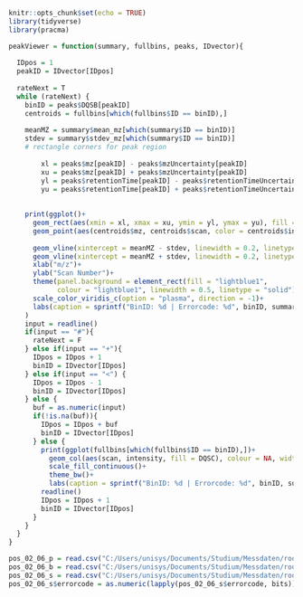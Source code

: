 ```r
knitr::opts_chunk$set(echo = TRUE)
library(tidyverse)
library(pracma)

```

```r
peakViewer = function(summary, fullbins, peaks, IDvector){
  
  IDpos = 1
  peakID = IDvector[IDpos]
  
  rateNext = T
  while (rateNext) {
    binID = peaks$DQSB[peakID]
    centroids = fullbins[which(fullbins$ID == binID),]
    
    meanMZ = summary$mean_mz[which(summary$ID == binID)]
    stdev = summary$stdev_mz[which(summary$ID == binID)]
    # rectangle corners for peak region
    
        xl = peaks$mz[peakID] - peaks$mzUncertainty[peakID]
        xu = peaks$mz[peakID] + peaks$mzUncertainty[peakID]
        yl = peaks$retentionTime[peakID] - peaks$retentionTimeUncertainty[peakID]
        yu = peaks$retentionTime[peakID] + peaks$retentionTimeUncertainty[peakID]
    
    
    print(ggplot()+
      geom_rect(aes(xmin = xl, xmax = xu, ymin = yl, ymax = yu), fill = "lightgreen")+
      geom_point(aes(centroids$mz, centroids$scan, color = centroids$intensity))+ 
      
      geom_vline(xintercept = meanMZ - stdev, linewidth = 0.2, linetype = "dashed", color = "red")+
      geom_vline(xintercept = meanMZ + stdev, linewidth = 0.2, linetype = "dashed", color = "red")+  
      xlab("m/z")+
      ylab("Scan Number")+
      theme(panel.background = element_rect(fill = "lightblue1",
            colour = "lightblue1", linewidth = 0.5, linetype = "solid"))+
      scale_color_viridis_c(option = "plasma", direction = -1)+
      labs(caption = sprintf("BinID: %d | Errorcode: %d", binID, summary$errorcode[binID]))
    )
    input = readline()
    if(input == "#"){
      rateNext = F
    } else if(input == "+"){
      IDpos = IDpos + 1
      binID = IDvector[IDpos]
    } else if(input == "<") {
      IDpos = IDpos - 1
      binID = IDvector[IDpos]
    } else {
      buf = as.numeric(input)
      if(!is.na(buf)){
        IDpos = IDpos + buf
        binID = IDvector[IDpos]
      } else {
        print(ggplot(fullbins[which(fullbins$ID == binID),])+
          geom_col(aes(scan, intensity, fill = DQSC), colour = NA, width = 0.3)+
          scale_fill_continuous()+
          theme_bw()+
          labs(caption = sprintf("BinID: %d | Errorcode: %d", binID, summary$errorcode[binID])))
        readline()
        IDpos = IDpos + 1
        binID = IDvector[IDpos]
      }
    }
  }
}
```

```r
pos_02_06_p = read.csv("C:/Users/unisys/Documents/Studium/Messdaten/root_test/results/240123_VqF_DoE-pos_RO02_06_positive_ex_peaks.csv") 
pos_02_06_b = read.csv("C:/Users/unisys/Documents/Studium/Messdaten/root_test/results/240123_VqF_DoE-pos_RO02_06_positive_bins.csv")
pos_02_06_s = read.csv("C:/Users/unisys/Documents/Studium/Messdaten/root_test/results/240123_VqF_DoE-pos_RO02_06_positive_summary.csv")
pos_02_06_s$errorcode = as.numeric(lapply(pos_02_06_s$errorcode, bits)) 
  
```

